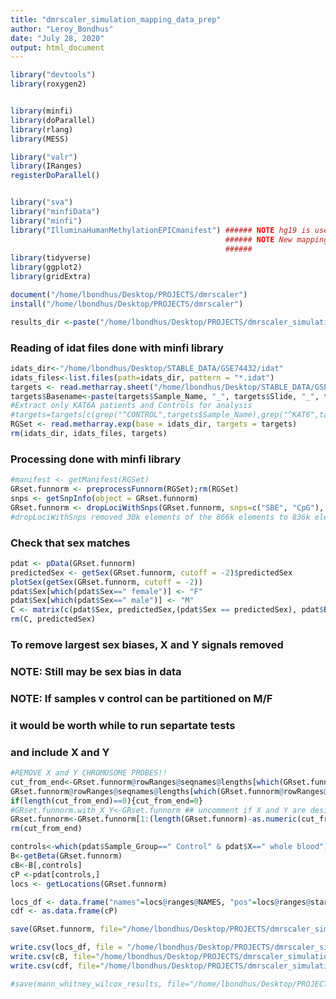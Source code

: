 ```yaml
---
title: "dmrscaler_simulation_mapping_data_prep"
author: "Leroy_Bondhus"
date: "July 28, 2020"
output: html_document
---
```


```r
library("devtools")
library(roxygen2)


library(minfi)
library(doParallel)
library(rlang)
library(MESS)

library("valr")
library(IRanges)
registerDoParallel()


library("sva")
library("minfiData")
library("minfi")
library("IlluminaHumanMethylationEPICmanifest") ###### NOTE hg19 is used IlluminaHumanMethylation450kanno.ilmn.hg19
                                                ###### NOTE New mapping is used:
                                                ######                   IlluminaHumanMethylationEPICanno.ilm10b4.hg19
library(tidyverse)
library(ggplot2)
library(gridExtra)

document("/home/lbondhus/Desktop/PROJECTS/dmrscaler")
install("/home/lbondhus/Desktop/PROJECTS/dmrscaler")

results_dir <-paste("/home/lbondhus/Desktop/PROJECTS/dmrscaler_simulation/results/")
```


###  Reading of idat files done with minfi library ###
```r
idats_dir<-"/home/lbondhus/Desktop/STABLE_DATA/GSE74432/idat"
idats_files<-list.files(path=idats_dir, pattern = "*.idat")
targets <- read.metharray.sheet("/home/lbondhus/Desktop/STABLE_DATA/GSE74432/data_table/", pattern = "Formatted_Sample_Table", verbose = TRUE)
targets$Basename<-paste(targets$Sample_Name, "_", targets$Slide, "_", targets$Array, sep = "")  
#Extract only KAT6A patients and Controls for analysis
#targets=targets[c(grep("^CONTROL",targets$Sample_Name),grep("^KAT6",targets$Sample_Name)),]
RGSet <- read.metharray.exp(base = idats_dir, targets = targets)
rm(idats_dir, idats_files, targets)
```

###  Processing done with minfi library  ###
```r
#manifest <- getManifest(RGSet)
GRset.funnorm <- preprocessFunnorm(RGSet);rm(RGSet)
snps <- getSnpInfo(object = GRset.funnorm)
GRset.funnorm <- dropLociWithSnps(GRset.funnorm, snps=c("SBE", "CpG"), maf=0);rm(snps)
#dropLociWithSnps removed 30k elements of the 866k elements to 836k elements
```

### Check that sex matches ###
```r
pdat <- pData(GRset.funnorm)
predictedSex <- getSex(GRset.funnorm, cutoff = -2)$predictedSex
plotSex(getSex(GRset.funnorm, cutoff = -2))
pdat$Sex[which(pdat$Sex==" female")] <- "F"
pdat$Sex[which(pdat$Sex==" male")] <- "M"
C <- matrix(c(pdat$Sex, predictedSex,(pdat$Sex == predictedSex), pdat$Basename), nrow = length(pdat$Sex), ncol=4);C
rm(C, predictedSex)
```


### To remove largest sex biases, X and Y signals removed ###
### NOTE: Still may be sex bias in data                   ###
### NOTE: If samples v control can be partitioned on M/F  ###
###       it would be worth while to run separtate tests  ###
###       and include X and Y                             ###    
```r
#REMOVE X and Y CHROMOSOME PROBES!!
cut_from_end<-GRset.funnorm@rowRanges@seqnames@lengths[which(GRset.funnorm@rowRanges@seqnames@values=="chrX")] +
GRset.funnorm@rowRanges@seqnames@lengths[which(GRset.funnorm@rowRanges@seqnames@values=="chrY")]
if(length(cut_from_end)==0){cut_from_end=0}
#GRset.funnorm.with_X_Y<-GRset.funnorm ## uncomment if X and Y are desired
GRset.funnorm<-GRset.funnorm[1:(length(GRset.funnorm)-as.numeric(cut_from_end)),]
rm(cut_from_end)
```

```r

controls<-which(pdat$Sample_Group==" Control" & pdat$X==" whole blood")
B<-getBeta(GRset.funnorm)
cB<-B[,controls]
cP <-pdat[controls,]
locs <- getLocations(GRset.funnorm)

locs_df <- data.frame("names"=locs@ranges@NAMES, "pos"=locs@ranges@start, "chr" = rep(locs@seqnames@values, locs@seqnames@lengths))
cdf <- as.data.frame(cP)
```

```r
save(GRset.funnorm, file="/home/lbondhus/Desktop/PROJECTS/dmrscaler_simulation/intermediate_data/GRset.funnorm_full.Rdata")

write.csv(locs_df, file = "/home/lbondhus/Desktop/PROJECTS/dmrscaler_simulation/intermediate_data/Control_CG_locs_full.csv")
write.csv(cB, file="/home/lbondhus/Desktop/PROJECTS/dmrscaler_simulation/intermediate_data/Control_Beta_Matrix_full.csv")
write.csv(cdf, file="/home/lbondhus/Desktop/PROJECTS/dmrscaler_simulation/intermediate_data/Control_Pheno_Data_full.csv")

#save(mann_whitney_wilcox_results, file="/home/lbondhus/Desktop/PROJECTS/KAT6A_DNA_methylation_project/intermediate_data/mann_whitney_wilcox_results_NEW.Rdata")
```

